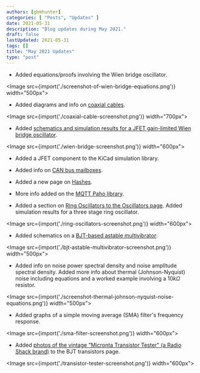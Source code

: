 ```yaml
---
authors: [gbmhunter]
categories: [ "Posts", "Updates" ]
date: 2021-05-31
description: "Blog updates during May 2021."
draft: false
lastUpdated: 2021-05-31
tags: []
title: "May 2021 Updates"
type: "post"
---
```



* Added equations/proofs involving the Wien bridge oscillator.

<Image src={import('./screenshot-of-wien-bridge-equations.png')} width="500px"></Image>

* Added diagrams and info on [coaxial cables](/electronics/components/cables/coax-cable/).

<Image src={import('./coaxial-cable-screenshot.png')} width="700px"></Image>

* Added [schematics and simulation results for a JFET gain-limited Wien bridge oscillator](/electronics/components/oscillators/#wien-bridge-oscillator).

<Image src={import('./wien-bridge-screenshot.png')} width="600px"></Image>

* Added a JFET component to the KiCad simulation library.

* Added info on [CAN bus mailboxes](/electronics/communication-protocols/can-protocol#can-controller-mailboxes).

* Added a new page on [Hashes](/programming/hashes).

* More info added on the [MQTT Paho library](/electronics/communication-protocols/mqtt-protocol).

* Added a section on [Ring Oscillators to the Oscillators page](/electronics/components/oscillators/#ring-oscillators). Added simulation results for a three stage ring oscillator.

<Image src={import('./ring-oscillators-screenshot.png')} width="600px"></Image>

* Added schematics on a [BJT-based astable multivibrator](/electronics/components/timers-and-multivibrators#basic-bjt-astable-multivibrator):

<Image src={import('./bjt-astable-multivibrator-screenshot.png')} width="500px"></Image>

* Added info on noise power spectral density and noise amplitude spectral density. Added more info about thermal (Johnson-Nyquist) noise including equations and a worked example involving a $10k\Omega$ resistor.

<Image src={import('./screenshot-thermal-johnson-nyquist-noise-equations.png')} width="500px"></Image>

* Added graphs of a simple moving average (SMA) filter's frequency response.

<Image src={import('./sma-filter-screenshot.png')} width="600px"></Image>

* Added [photos of the vintage "Micronta Transistor Tester" (a Radio Shack brand)](/electronics/components/transistors/bipolar-junction-transistors-bjts#transistor-testers) to the BJT transistors page.

<Image src={import('./transistor-tester-screenshot.png')} width="600px"></Image>
